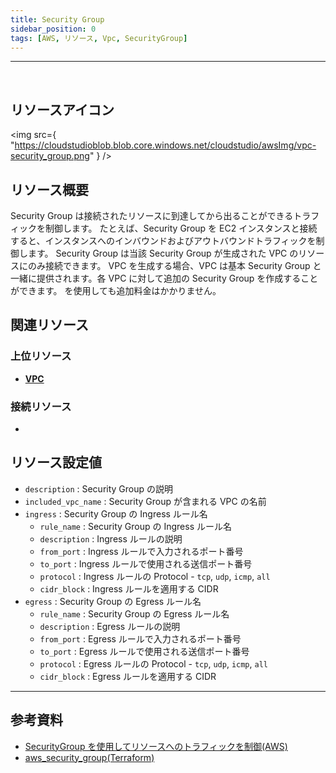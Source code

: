 ```yaml
---
title: Security Group
sidebar_position: 0
tags: [AWS, リソース, Vpc, SecurityGroup]
---
```


<hr />
<br />

## リソースアイコン

<img
    src={
        "https://cloudstudioblob.blob.core.windows.net/cloudstudio/awsImg/vpc-security_group.png"
    }
/>

## リソース概要

Security Group は接続されたリソースに到達してから出ることができるトラフィックを制御します。 たとえば、Security Group を EC2 インスタンスと接続すると、インスタンスへのインバウンドおよびアウトバウンドトラフィックを制御します。
Security Group は当該 Security Group が生成された VPC のリソースにのみ接続できます。
VPC を生成する場合、VPC は基本 Security Group と一緒に提供されます。各 VPC に対して追加の Security Group を作成することができます。
を使用しても追加料金はかかりません。

## 関連リソース

### 上位リソース

-   [**VPC**](https://docs.cstudio.app/ja/docs/resource/aws/Vpc/)

### 接続リソース

-

## リソース設定値

-   `description` : Security Group の説明
-   `included_vpc_name` : Security Group が含まれる VPC の名前
-   `ingress` : Security Group の Ingress ルール名
    -   `rule_name` : Security Group の Ingress ルール名
    -   `description` : Ingress ルールの説明
    -   `from_port` : Ingress ルールで入力されるポート番号
    -   `to_port` : Ingress ルールで使用される送信ポート番号
    -   `protocol` : Ingress ルールの Protocol - `tcp`, `udp`, `icmp`, `all`
    -   `cidr_block` : Ingress ルールを適用する CIDR
-   `egress` : Security Group の Egress ルール名
    -   `rule_name` : Security Group の Egress ルール名
    -   `description` : Egress ルールの説明
    -   `from_port` : Egress ルールで入力されるポート番号
    -   `to_port` : Egress ルールで使用される送信ポート番号
    -   `protocol` : Egress ルールの Protocol - `tcp`, `udp`, `icmp`, `all`
    -   `cidr_block` : Egress ルールを適用する CIDR

---

## 参考資料

-   [SecurityGroup を使用してリソースへのトラフィックを制御(AWS)](https://docs.aws.amazon.com/ko_kr/vpc/latest/userguide/vpc-security-groups.html)
-   [aws_security_group(Terraform)](https://registry.terraform.io/providers/hashicorp/aws/latest/docs/resources/security_group)
